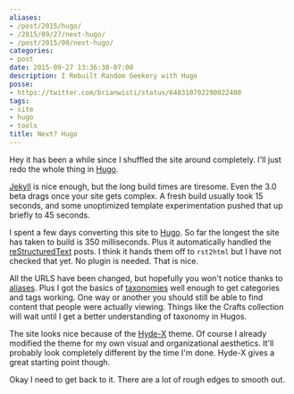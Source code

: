 ```yaml
---
aliases:
- /post/2015/hugo/
- /2015/09/27/next-hugo/
- /post/2015/09/next-hugo/
categories:
- post
date: 2015-09-27 13:36:30-07:00
description: I Rebuilt Random Geekery with Hugo
posse:
- https://twitter.com/brianwisti/status/648310702290022400
tags:
- site
- hugo
- tools
title: Next? Hugo
---
```


Hey it has been a while since I shuffled the site around completely. I'll
just redo the whole thing in [Hugo][].

[Hugo]: http://gohugo.io/

<!--more-->

[Jekyll][] is nice enough, but the long build times are tiresome. Even the 3.0
beta drags once your site gets complex. A fresh build usually took 15 seconds,
and some unoptimized template experimentation pushed that up briefly to 45 seconds.

I spent a few days converting this site to [Hugo][]. So far the longest the site has taken to build is
350 milliseconds. Plus it automatically handled the [reStructuredText][] posts. I think it hands
them off to `rst2html` but I have not checked that yet. No plugin is needed. That is nice.

All the URLS have been changed, but hopefully you won't notice thanks to [aliases][].
Plus I got the basics of [taxonomies][] well enough to get categories and tags working.
One way or another you should still be able to find content that people were actually
viewing. Things like the Crafts collection will wait until I get a better understanding
of taxonomy in Hugos.

The site looks nice because of the [Hyde-X][] theme. Of course I already modified
the theme for my own visual and organizational aesthetics. It'll probably look completely different by the time I'm done.
Hyde-X gives a great starting point though.

Okay I need to get back to it. There are a lot of rough edges to smooth out.

[Jekyll]: http://jekyllrb.com
[reStructuredText]: http://docutils.sourceforge.net/rst.html
[aliases]: http://gohugo.io/extras/aliases/
[taxonomies]: http://gohugo.io/taxonomies/overview/
[Hyde-X]: https://github.com/zyro/hyde-x